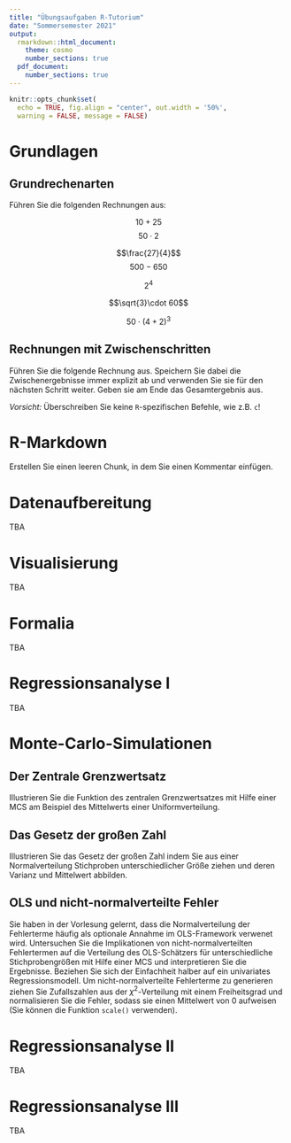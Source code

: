 ```yaml
---
title: "Übungsaufgaben R-Tutorium"
date: "Sommersemester 2021"
output:
  rmarkdown::html_document:
    theme: cosmo
    number_sections: true
  pdf_document: 
    number_sections: true
---
```


```r
knitr::opts_chunk$set(
  echo = TRUE, fig.align = "center", out.width = '50%', 
  warning = FALSE, message = FALSE)
```

# Grundlagen

## Grundrechenarten

Führen Sie die folgenden Rechnungen aus:

$$10+25$$
$$50\cdot 2$$

$$\frac{27}{4}$$
$$500-650$$

$$2^4$$

$$\sqrt{3}\cdot 60$$

$$50 \cdot (4+2)^3$$

## Rechnungen mit Zwischenschritten

Führen Sie die folgende Rechnung aus. Speichern Sie dabei die Zwischenergebnisse
immer explizit ab und verwenden Sie sie für den nächsten Schritt weiter.
Geben sie am Ende das Gesamtergebnis aus.

\begin{align*}
a &= 10 + 25\\
b &= a \cdot 40\\
c &= b - 100\\
d &= c \cdot 3\\
e &= \sqrt{d}\\
f &= \frac{e}{1000}\\
g &= f^3
\end{align*}

*Vorsicht:* Überschreiben Sie keine `R`-spezifischen Befehle, wie z.B. `c`!

# R-Markdown

Erstellen Sie einen leeren Chunk, in dem Sie einen Kommentar einfügen.


# Datenaufbereitung

TBA

# Visualisierung

TBA

# Formalia

TBA

# Regressionsanalyse I

TBA

# Monte-Carlo-Simulationen

## Der Zentrale Grenzwertsatz

Illustrieren Sie die Funktion des zentralen Grenzwertsatzes mit Hilfe einer
MCS am Beispiel des Mittelwerts einer Uniformverteilung.

## Das Gesetz der großen Zahl

Illustrieren Sie das Gesetz der großen Zahl indem Sie aus einer Normalverteilung
Stichproben unterschiedlicher Größe ziehen und deren Varianz und Mittelwert
abbilden.

## OLS und nicht-normalverteilte Fehler

Sie haben in der Vorlesung gelernt, dass die Normalverteilung der 
Fehlerterme häufig als optionale Annahme im OLS-Framework verwenet wird.
Untersuchen Sie die Implikationen von nicht-normalverteilten Fehlertermen
auf die Verteilung des OLS-Schätzers für unterschiedliche Stichprobengrößen
mit Hilfe einer MCS und interpretieren Sie die Ergebnisse.
Beziehen Sie sich der Einfachheit halber auf ein univariates Regressionsmodell.
Um nicht-normalverteilte Fehlerterme zu generieren ziehen Sie Zufallszahlen aus
der $\chi^2$-Verteilung mit einem Freiheitsgrad und normalisieren Sie die 
Fehler, sodass sie einen Mittelwert von $0$ aufweisen (Sie können die
Funktion `scale()` verwenden).

# Regressionsanalyse II

TBA

# Regressionsanalyse III

TBA
